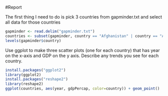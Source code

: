 #Report

The first thing I need to do is pick 3 countries from gapminder.txt and select all data for those countries

```r
gapminder <- read.delim("gapminder.txt")
countries <- subset(gapminder, country == "Afghanistan" | country == "Albania" | country == "Egypt")
levels(gapminder$country)
```

Use ggplot to make three scatter plots (one for each country) that has year on the x-axis and GDP on the y axis. Describe any trends you see for each country.

```r
install.packages("ggplot2")
library(ggplot2)
install.packages("reshape2")
library(reshape2)
ggplot(countries, aes(year, gdpPercap, color=country)) + geom_point()
```

